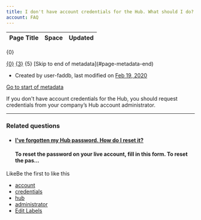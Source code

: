 ```yaml
---
title: I don't have account credentials for the Hub. What should I do?
account: FAQ 
---
```


<table class="aui"> <thead> <tr class="header"> <th class="search-result-title">Page Title</th> <th class="search-result-space">Space</th> <th class="search-result-date">Updated</th> </tr> </thead> </table> <p class="search-result-count">{0}</p> <tr class="search-result"> <td class="search-result-title"><a href="{1}" class="content-type-{2}"><span>{0}</span></a></td> <td class="search-result-space"><a class="space" href="/display/{4}/" title="{3}">{3}</a></td> <td class="search-result-date"><span class="date" title="{6}">{5}</span></td> </tr> [Skip to end of metadata](#page-metadata-end)

*   Created by user-faddb, last modified on [Feb 19, 2020](/pages/diffpagesbyversion.action?pageId=721204&selectedPageVersions=2&selectedPageVersions=3 "Show changes")

[Go to start of metadata](#page-metadata-start)

If you don't have account credentials for the Hub, you should request credentials from your company’s Hub account administrator.

* * *

### Related questions

*   #### [I've forgotten my Hub password. How do I reset it?](/pages/viewpage.action?pageId=721197)
    
    #### To reset the password on your live account, fill in this form. To reset the pas...
    

LikeBe the first to like this

*   [account](/label/FAQ/account)
*   [credentials](/label/FAQ/credentials)
*   [hub](/label/FAQ/hub)
*   [administrator](/label/FAQ/administrator)
*   [Edit Labels](# "Edit Labels (Type 'l')")




